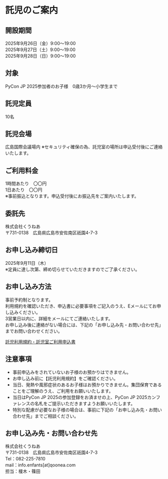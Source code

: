 
# 託児のご案内

## 開設期間
2025年9月26日（金）9:00～19:00<br/>
2025年9月27日（土）9:00～19:00<br/>
2025年9月28日（日）9:00～19:00

## 対象
PyCon JP 2025参加者のお子様　0歳3か月～小学生まで

## 託児定員
10名

## 託児会場
広島国際会議場内
※セキュリティ確保の為、託児室の場所は申込受付後にご連絡いたします。

## ご利用料金
1時間あたり　〇〇円<br/>
1日あたり　〇〇円<br/>
※事前振込となります。申込受付後にお振込先をご案内いたします。

## 委託先
株式会社くうねあ<br/>
〒731-0138　広島県広島市安佐南区祇園4-7-3

## お申し込み締切日
2025年9月11日（木）<br/>
※定員に達し次第、締め切らせていただきますのでご了承ください。

## お申し込み方法
事前予約制となります。<br/>
利用規約を確認いただき、申込書に必要事項をご記入のうえ、Eメールにてお申し込みください。<br/>
3営業日以内に、詳細をメールにてご連絡いたします。<br/>
お申し込み後に連絡がない場合には、下記の「お申し込み先・お問い合わせ先」までお問い合わせください。

[託児利用規約・託児室ご利用申込書](https://drive.google.com/file/d/14rj8GPQ602XOlyTJ5n0czuQ4zrZ5yopu/view?usp=drive_link)

## 注意事項
- 事前申込みをされていないお子様のお預かりはできません。
- お申し込み前に【託児利用規約】をご確認ください。
- 当日、発熱や風邪症状のあるお子様はお預かりできません。集団保育であることをご理解のうえ、ご利用をお願いいたします。
- 当日はPyCon JP 2025の参加登録をお済ませの上、PyCon JP 2025カンファレンスの名札をご提示いただきますようお願いいたします。
- 特別な配慮が必要なお子様の場合は、事前に下記の「お申し込み先・お問い合わせ先」までご相談ください。

## お申し込み先・お問い合わせ先
株式会社くうねあ<br/>
〒731-0138　広島県広島市安佐南区祇園4-7-3<br/>
Tel：082-225-7810<br/>
mail：info.enfants[at]qoonea.com<br/>
担当：榎木・篠田
